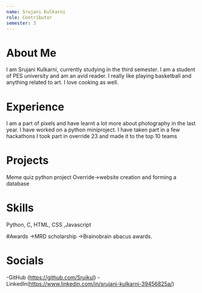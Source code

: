 ```yaml
---
name: Srujani Kulkarni
role: Contributor 
semester: 3
---
```


# About Me

I am Srujani Kulkarni, currently studying in the third semester. I am a student of PES university and am an avid reader. I really like playing basketball and anything related to art. I love cooking as well.

# Experience

I am a part of pixels and have learnt a lot more about photography in the last year.
I have worked on a python miniproject.
I have taken part in a few hackathons
I took part in override 23 and made it to the top 10 teams


# Projects

Meme quiz python project
Override->website creation and forming a database

# Skills
Python, C, HTML, CSS ,Javascript

#Awards
->MRD scholarship
->Brainobrain abacus awards.

# Socials

-GitHub (https://github.com/Srujkul)
-LinkedIn(https://www.linkedin.com/in/srujani-kulkarni-39456825a/)
